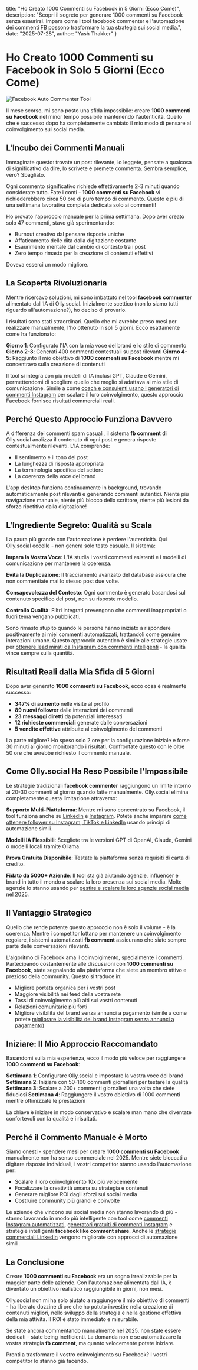   title: "Ho Creato 1000 Commenti su Facebook in 5 Giorni (Ecco Come)",
  description: "Scopri il segreto per generare 1000 commenti su Facebook senza esaurirsi. Impara come i tool facebook commenter e l'automazione dei commenti FB possono trasformare la tua strategia sui social media.",
  date: "2025-07-28",
  author: "Yash Thakker"
}

# Ho Creato 1000 Commenti su Facebook in Solo 5 Giorni (Ecco Come)

![Facebook Auto Commenter Tool](/images/blog-posts/facebook-1000-comments.jpeg)

Il mese scorso, mi sono posto una sfida impossibile: creare **1000 commenti su Facebook** nel minor tempo possibile mantenendo l'autenticità. Quello che è successo dopo ha completamente cambiato il mio modo di pensare al coinvolgimento sui social media.

## L'Incubo dei Commenti Manuali

Immaginate questo: trovate un post rilevante, lo leggete, pensate a qualcosa di significativo da dire, lo scrivete e premete commenta. Sembra semplice, vero? Sbagliato.

Ogni commento significativo richiede effettivamente 2-3 minuti quando considerate tutto. Fate i conti - **1000 commenti su Facebook** vi richiederebbero circa 50 ore di puro tempo di commento. Questo è più di una settimana lavorativa completa dedicata solo ai commenti!

Ho provato l'approccio manuale per la prima settimana. Dopo aver creato solo 47 commenti, stavo già sperimentando:
- Burnout creativo dal pensare risposte uniche
- Affaticamento delle dita dalla digitazione costante
- Esaurimento mentale dal cambio di contesto tra i post
- Zero tempo rimasto per la creazione di contenuti effettivi

Doveva esserci un modo migliore.

## La Scoperta Rivoluzionaria

Mentre ricercavo soluzioni, mi sono imbattuto nel tool **facebook commenter** alimentato dall'IA di Olly.social. Inizialmente scettico (non lo siamo tutti riguardo all'automazione?), ho deciso di provarlo.

I risultati sono stati straordinari. Quello che mi avrebbe preso mesi per realizzare manualmente, l'ho ottenuto in soli 5 giorni. Ecco esattamente come ha funzionato:

**Giorno 1**: Configurato l'IA con la mia voce del brand e lo stile di commento
**Giorno 2-3**: Generati 400 commenti contestuali su post rilevanti
**Giorno 4-5**: Raggiunto il mio obiettivo di **1000 commenti su Facebook** mentre mi concentravo sulla creazione di contenuti

Il tool si integra con più modelli di IA inclusi GPT, Claude e Gemini, permettendomi di scegliere quello che meglio si adattava al mio stile di comunicazione. Simile a come [coach e consulenti usano i generatori di commenti Instagram](https://www.olly.social/blog/post/how-coaches-consultants-use-ig-comment-generator) per scalare il loro coinvolgimento, questo approccio Facebook fornisce risultati commerciali reali.

## Perché Questo Approccio Funziona Davvero

A differenza dei commenti spam casuali, il sistema **fb comment** di Olly.social analizza il contenuto di ogni post e genera risposte contestualmente rilevanti. L'IA comprende:

- Il sentimento e il tono del post
- La lunghezza di risposta appropriata
- La terminologia specifica del settore
- La coerenza della voce del brand

L'app desktop funziona continuamente in background, trovando automaticamente post rilevanti e generando commenti autentici. Niente più navigazione manuale, niente più blocco dello scrittore, niente più lesioni da sforzo ripetitivo dalla digitazione!

## L'Ingrediente Segreto: Qualità su Scala

La paura più grande con l'automazione è perdere l'autenticità. Qui Olly.social eccelle - non genera solo testo casuale. Il sistema:

**Impara la Vostra Voce**: L'IA studia i vostri commenti esistenti e i modelli di comunicazione per mantenere la coerenza.

**Evita la Duplicazione**: Il tracciamento avanzato del database assicura che non commentiate mai lo stesso post due volte.

**Consapevolezza del Contesto**: Ogni commento è generato basandosi sul contenuto specifico del post, non su risposte modello.

**Controllo Qualità**: Filtri integrati prevengono che commenti inappropriati o fuori tema vengano pubblicati.

Sono rimasto stupito quando le persone hanno iniziato a rispondere positivamente ai miei commenti automatizzati, trattandoli come genuine interazioni umane. Questo approccio autentico è simile alle strategie usate per [ottenere lead mirati da Instagram con commenti intelligenti](https://www.olly.social/blog/post/how-to-get-targeted-leads-from-instagram-with-smart-commenting) - la qualità vince sempre sulla quantità.

## Risultati Reali dalla Mia Sfida di 5 Giorni

Dopo aver generato **1000 commenti su Facebook**, ecco cosa è realmente successo:

- **347% di aumento** nelle visite al profilo
- **89 nuovi follower** dalle interazioni dei commenti
- **23 messaggi diretti** da potenziali interessati
- **12 richieste commerciali** generate dalle conversazioni
- **5 vendite effettive** attribuite al coinvolgimento dei commenti

La parte migliore? Ho speso solo 2 ore per la configurazione iniziale e forse 30 minuti al giorno monitorando i risultati. Confrontate questo con le oltre 50 ore che avrebbe richiesto il commento manuale.

## Come Olly.social Ha Reso Possibile l'Impossibile

Le strategie tradizionali **facebook commenter** raggiungono un limite intorno ai 20-30 commenti al giorno quando fatte manualmente. Olly.social elimina completamente questa limitazione attraverso:

**Supporto Multi-Piattaforma**: Mentre mi sono concentrato su Facebook, il tool funziona anche su [LinkedIn](https://www.olly.social/blog/post/how-to-get-10-plus-leads-everyday-from-linkedin-using-organic-strategies) e [Instagram](https://www.olly.social/blog/post/how-to-get-targeted-leads-from-instagram-with-smart-commenting). Potete anche imparare [come ottenere follower su Instagram, TikTok e LinkedIn](https://www.olly.social/blog/post/how-to-get-followers-instagram-tiktok-linkedin) usando principi di automazione simili.

**Modelli IA Flessibili**: Scegliete tra le versioni GPT di OpenAI, Claude, Gemini o modelli locali tramite Ollama.

**Prova Gratuita Disponibile**: Testate la piattaforma senza requisiti di carta di credito.

**Fidato da 5000+ Aziende**: Il tool sta già aiutando agenzie, influencer e brand in tutto il mondo a scalare la loro presenza sui social media. Molte agenzie lo stanno usando per [gestire e scalare le loro agenzie social media nel 2025](https://www.olly.social/blog/post/how-to-manage-and-scale-your-social-media-agency-in-2025).

## Il Vantaggio Strategico

Quello che rende potente questo approccio non è solo il volume - è la coerenza. Mentre i competitor lottano per mantenere un coinvolgimento regolare, i sistemi automatizzati **fb comment** assicurano che siate sempre parte delle conversazioni rilevanti.

L'algoritmo di Facebook ama il coinvolgimento, specialmente i commenti. Partecipando costantemente alle discussioni con **1000 commenti su Facebook**, state segnalando alla piattaforma che siete un membro attivo e prezioso della community. Questo si traduce in:

- Migliore portata organica per i vostri post
- Maggiore visibilità nei feed della vostra rete
- Tassi di coinvolgimento più alti sui vostri contenuti
- Relazioni comunitarie più forti
- Migliore visibilità del brand senza annunci a pagamento (simile a come potete [migliorare la visibilità del brand Instagram senza annunci a pagamento](https://www.olly.social/blog/post/improve-instagram-brand-visibility-without-paid-ads))

## Iniziare: Il Mio Approccio Raccomandato

Basandomi sulla mia esperienza, ecco il modo più veloce per raggiungere **1000 commenti su Facebook**:

**Settimana 1**: Configurare Olly.social e impostare la vostra voce del brand
**Settimana 2**: Iniziare con 50-100 commenti giornalieri per testare la qualità
**Settimana 3**: Scalare a 200+ commenti giornalieri una volta che siete fiduciosi
**Settimana 4**: Raggiungere il vostro obiettivo di 1000 commenti mentre ottimizzate le prestazioni

La chiave è iniziare in modo conservativo e scalare man mano che diventate confortevoli con la qualità e i risultati.

## Perché il Commento Manuale è Morto

Siamo onesti - spendere mesi per creare **1000 commenti su Facebook** manualmente non ha senso commerciale nel 2025. Mentre siete bloccati a digitare risposte individuali, i vostri competitor stanno usando l'automazione per:

- Scalare il loro coinvolgimento 10x più velocemente
- Focalizzare la creatività umana su strategia e contenuti
- Generare migliore ROI dagli sforzi sui social media
- Costruire community più grandi e coinvolte

Le aziende che vincono sui social media non stanno lavorando di più - stanno lavorando in modo più intelligente con tool come [commenti Instagram automatizzati](https://www.olly.social/blog/post/automate-instagram-comments-without-sounding-spammy), [generatori gratuiti di commenti Instagram](https://www.olly.social/blog/post/free-instagram-comment-generators) e strategie intelligenti **facebook like comment share**. Anche le [strategie commerciali LinkedIn](https://www.olly.social/blog/post/how-does-linkedin-as-a-business-help-small-businesses-succeed) vengono migliorate con approcci di automazione simili.

## La Conclusione

Creare **1000 commenti su Facebook** era un sogno irrealizzabile per la maggior parte delle aziende. Con l'automazione alimentata dall'IA, è diventato un obiettivo realistico raggiungibile in giorni, non mesi.

Olly.social non mi ha solo aiutato a raggiungere il mio obiettivo di commenti - ha liberato dozzine di ore che ho potuto investire nella creazione di contenuti migliori, nello sviluppo della strategia e nella gestione effettiva della mia attività. Il ROI è stato immediato e misurabile.

Se state ancora commentando manualmente nel 2025, non state essere dedicati - state being inefficienti. La domanda non è se automatizzare la vostra strategia **fb comment**, ma quanto velocemente potete iniziare.

Pronti a trasformare il vostro coinvolgimento su Facebook? I vostri competitor lo stanno già facendo.